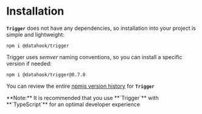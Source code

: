 # Installation

**`Trigger`** does not have any dependencies, so installation into your project is simple and lightweight:

```
npm i @datahook/trigger
```

Trigger uses *semver* naming conventions, so you can install a specific version if needed:

```
npm i @datahook/trigger@0.7.0
```

You can review the entire [npmjs version history](https://www.npmjs.com/package/@datahook/trigger?activeTab=versions) for **`Trigger`**

<div>
    <span style={{ backgroundColor: 'lightyellow' }}>**Note:** It is recommended that you use **`Trigger`** with **`TypeScript`** for an optimal developer experience</span>
</div>